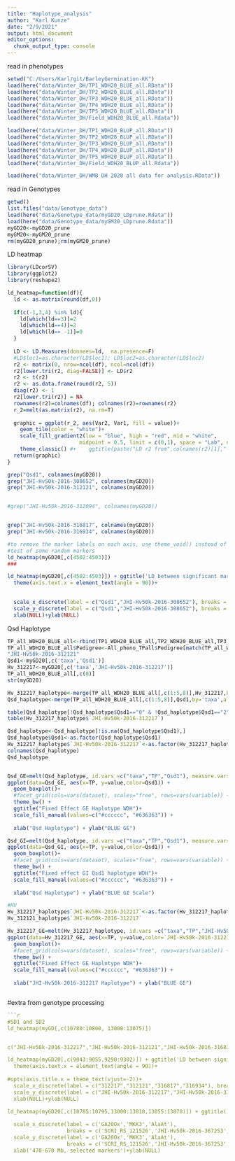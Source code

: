 ```yaml
---
title: "Haplotype_analysis"
author: "Karl Kunze"
date: "2/9/2021"
output: html_document
editor_options: 
  chunk_output_type: console
---
```

read in phenotypes
```r
setwd("C:/Users/Karl/git/BarleyGermination-KK")
load(here("data/Winter_DH/TP1_WDH20_BLUE_all.RData"))
load(here("data/Winter_DH/TP2_WDH20_BLUE_all.RData"))
load(here("data/Winter_DH/TP3_WDH20_BLUE_all.RData"))
load(here("data/Winter_DH/TP4_WDH20_BLUE_all.RData"))
load(here("data/Winter_DH/TP5_WDH20_BLUE_all.RData"))
load(here("data/Winter_DH/Field_WDH20_BLUE_all.Rdata"))

load(here("data/Winter_DH/TP1_WDH20_BLUP_all.RData"))
load(here("data/Winter_DH/TP2_WDH20_BLUP_all.RData"))
load(here("data/Winter_DH/TP3_WDH20_BLUP_all.RData"))
load(here("data/Winter_DH/TP4_WDH20_BLUP_all.RData"))
load(here("data/Winter_DH/TP5_WDH20_BLUP_all.RData"))
load(here("data/Winter_DH/Field_WDH20_BLUP_all.Rdata"))

load(here("data/Winter_DH/WMB DH 2020 all data for analysis.RData"))


```
read in Genotypes
```r
getwd()
list.files("data/Genotype_data")
load(here("data/Genotype_data/myGD20_LDprune.Rdata"))
load(here("data/Genotype_data/myGM20_LDprune.Rdata"))
myGD20<-myGD20_prune
myGM20<-myGM20_prune
rm(myGD20_prune);rm(myGM20_prune)
```

LD heatmap
```r

library(LDcorSV)
library(ggplot2)
library(reshape2)

ld_heatmap=function(df){
  ld <- as.matrix(round(df,0))
  
  if(c(-1,3,4) %in% ld){
    ld[which(ld==3)]=2
    ld[which(ld==4)]=2
    ld[which(ld== -1)]=0
  }
  
  LD <- LD.Measures(donnees=ld,  na.presence=F)
  #LD$loc1=as.character(LD$loc1); LD$loc2=as.character(LD$loc2)
  r2 <- matrix(0, nrow=ncol(df), ncol=ncol(df))
  r2[lower.tri(r2, diag=FALSE)] <- LD$r2
  r2 <- t(r2)
  r2 <- as.data.frame(round(r2, 5))
  diag(r2) <- 1
  r2[lower.tri(r2)] = NA
  rownames(r2)=colnames(df); colnames(r2)=rownames(r2)
  r_2=melt(as.matrix(r2), na.rm=T)
  
  graphic = ggplot(r_2, aes(Var2, Var1, fill = value))+
    geom_tile(color = "white")+
    scale_fill_gradient2(low = "blue", high = "red", mid = "white", 
                       midpoint = 0.5, limit = c(0,1), space = "Lab", name="r2") +
    theme_classic() #+    ggtitle(paste("LD r2 from",colnames(r2)[1],"-", colnames(r2)[length(colnames(r2))], sep=" " ))
  return(graphic)
}

grep("Qsd1", colnames(myGD20))
grep("JHI-Hv50k-2016-308652", colnames(myGD20))
grep("JHI-Hv50k-2016-312121", colnames(myGD20))


#grep("JHI-Hv50k-2016-312094", colnames(myGD20))


grep("JHI-Hv50k-2016-316817", colnames(myGD20))
grep("JHI-Hv50k-2016-316934", colnames(myGD20))

#to remove the marker labels on each axis, use theme_void() instead of theme_classic()
#test of some random markers
ld_heatmap(myGD20[,c(4502:4503)])
###

ld_heatmap(myGD20[,c(4502:4503)]) + ggtitle('LD between significant marker regions at 5H') +
  theme(axis.text.x = element_text(angle = 90))+
  

  scale_x_discrete(label = c("Qsd1","JHI-Hv50k-2016-308652"), breaks = c("Qsd1"))+
  scale_y_discrete(label = c("Qsd1","JHI-Hv50k-2016-308652"), breaks = c("Qsd1","JHI-Hv50k-2016-308652"))+ 
  xlab(NULL)+ylab(NULL)


```


Qsd Haplotype 
```r
TP_all_WDH20_BLUE_all<-rbind(TP1_WDH20_BLUE_all,TP2_WDH20_BLUE_all,TP3_WDH20_BLUE_all,TP4_WDH20_BLUE_all,TP5_WDH20_BLUE_all)
TP_all_WDH20_BLUE_all$Pedigree<-All_pheno_TPall$Pedigree[match(TP_all_WDH20_BLUE_all$taxa,All_pheno_TPall$Entry)]
"JHI-Hv50k-2016-312121"
Qsd1<-myGD20[,c('taxa','Qsd1')]
Hv_312217<-myGD20[,c('taxa','JHI-Hv50k-2016-312217')]
TP_all_WDH20_BLUE_all[,c(8)]
str(myGD20)

Hv_312217_haplotype<-merge(TP_all_WDH20_BLUE_all[,c(1:5,8)],Hv_312217,by='taxa',all.x = TRUE)
Qsd_haplotype<-merge(TP_all_WDH20_BLUE_all[,c(1:5,8)],Qsd1,by='taxa',all.x = TRUE)

table(Qsd_haplotype[!Qsd_haplotype$Qsd1=="0" & !Qsd_haplotype$Qsd1=="2",]$Qsd1)
table(Hv_312217_haplotype$`JHI-Hv50k-2016-312217`)

Qsd_haplotype<-Qsd_haplotype[!is.na(Qsd_haplotype$Qsd1),]
Qsd_haplotype$Qsd1<-as.factor(Qsd_haplotype$Qsd1)
Hv_312217_haplotype$`JHI-Hv50k-2016-312217`<-as.factor(Hv_312217_haplotype$`JHI-Hv50k-2016-312217`)
colnames(Qsd_haplotype)
Qsd_haplotype


Qsd_GE=melt(Qsd_haplotype, id.vars =c("taxa","TP","Qsd1"), measure.vars = c("GE"))
ggplot(data=Qsd_GE, aes(x=TP, y=value,color=Qsd1)) +
  geom_boxplot()+
  #facet_grid(cols=vars(dataset), scales="free", rows=vars(variable)) +
  theme_bw() + 
  ggtitle("Fixed Effect GE Haplotype WDH")+
  scale_fill_manual(values=c("#cccccc", "#636363")) +
  
  xlab("Qsd Haplotype") + ylab("BLUE GE") 

Qsd_GI=melt(Qsd_haplotype, id.vars =c("taxa","TP","Qsd1"), measure.vars = c("GIscale"))
ggplot(data=Qsd_GI, aes(x=TP, y=value,color=Qsd1)) +
  geom_boxplot()+
  #facet_grid(cols=vars(dataset), scales="free", rows=vars(variable)) +
  theme_bw() + 
  ggtitle("Fixed effect GI Qsd1 haplotype WDH")+
  scale_fill_manual(values=c("#cccccc", "#636363")) +
  
  xlab("Qsd Haplotype") + ylab("BLUE GI Scale") 

#HV
Hv_312217_haplotype$`JHI-Hv50k-2016-312217`<-as.factor(Hv_312217_haplotype$`JHI-Hv50k-2016-312217`)
Hv_312121_haplotype$`JHI-Hv50k-2016-312217`

Hv_312217_GE=melt(Hv_312217_haplotype, id.vars =c("taxa","TP","JHI-Hv50k-2016-312217"), measure.vars = c("GE"))
ggplot(data=Hv_312217_GE, aes(x=TP, y=value,color=`JHI-Hv50k-2016-312217`)) +
  geom_boxplot()+
  #facet_grid(cols=vars(dataset), scales="free", rows=vars(variable)) +
  theme_bw() + 
  ggtitle("Fixed Effect GE Haplotype WDH")+
  scale_fill_manual(values=c("#cccccc", "#636363")) +
  
  xlab("JHI-Hv50k-2016-312217 Haplotype") + ylab("BLUE GE")



```

#extra from genotype processing
```r
```r
#SD1 and SD2
ld_heatmap(myGD[,c(10780:10800, 13000:13075)])


c("JHI-Hv50k-2016-312217","JHI-Hv50k-2016-312121","JHI-Hv50k-2016-316817","JHI-Hv50k-2016-316934")

ld_heatmap(myGD20[,c(9043:9055,9290:9302)]) + ggtitle('LD between significant marker regions at 5H') +
  theme(axis.text.x = element_text(angle = 90))+
  
#opts(axis.title.x = theme_text(vjust=-2))+
  scale_x_discrete(label = c("312217","312121","316817","316934"), breaks = c("JHI-Hv50k-2016-312217","JHI-Hv50k-2016-312121","JHI-Hv50k-2016-316817","JHI-Hv50k-2016-316934"))+
  scale_y_discrete(label = c("JHI-Hv50k-2016-312217","JHI-Hv50k-2016-312121","JHI-Hv50k-2016-316817","JHI-Hv50k-2016-316934"), breaks = c("JHI-Hv50k-2016-312217","JHI-Hv50k-2016-312121","JHI-Hv50k-2016-316817","JHI-Hv50k-2016-316934"))+ 
  xlab(NULL)+ylab(NULL)

ld_heatmap(myGD20[,c(10785:10795,13000:13010,13055:13070)]) + ggtitle('LD between AlaAt, GA20Ox, and MKK3 markers') +
 
  scale_x_discrete(label = c('GA20Ox','MKK3','AlaAt'), 
                   breaks = c('SCRI_RS_121526','JHI-Hv50k-2016-367253','JHI-Hv50k-2016-308584'))+
  scale_y_discrete(label = c('GA20Ox','MKK3','AlaAt'), 
                   breaks = c('SCRI_RS_121526','JHI-Hv50k-2016-367253','JHI-Hv50k-2016-308584'))+ 
  xlab('470-670 Mb, selected markers')+ylab(NULL)

```